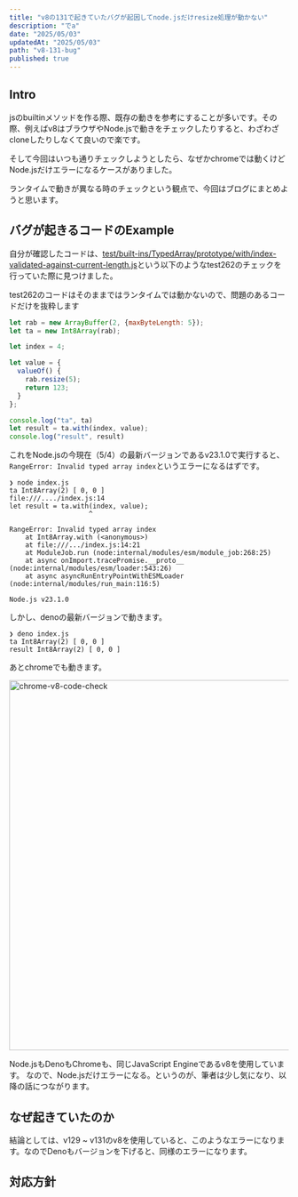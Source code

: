 ```yaml
---
title: "v8の131で起きていたバグが起因してnode.jsだけresize処理が動かない"
description: "でa"
date: "2025/05/03"
updatedAt: "2025/05/03"
path: "v8-131-bug"
published: true
---
```


## Intro

jsのbuiltinメソッドを作る際、既存の動きを参考にすることが多いです。その際、例えばv8はブラウザやNode.jsで動きをチェックしたりすると、わざわざcloneしたりしなくて良いので楽です。

そして今回はいつも通りチェックしようとしたら、なぜかchromeでは動くけどNode.jsだけエラーになるケースがありました。

ランタイムで動きが異なる時のチェックという観点で、今回はブログにまとめようと思います。

## バグが起きるコードのExample

自分が確認したコードは、[test/built-ins/TypedArray/prototype/with/index-validated-against-current-length.js](https://github.com/tc39/test262/blob/main/test/built-ins/TypedArray/prototype/with/index-validated-against-current-length.js)という以下のようなtest262のチェックを行っていた際に見つけました。

test262のコードはそのままではランタイムでは動かないので、問題のあるコードだけを抜粋します

```js
let rab = new ArrayBuffer(2, {maxByteLength: 5});
let ta = new Int8Array(rab);

let index = 4;

let value = {
  valueOf() {
    rab.resize(5);
    return 123;
  }
};

console.log("ta", ta)
let result = ta.with(index, value);
console.log("result", result)
```

これをNode.jsの今現在（5/4）の最新バージョンであるv23.1.0で実行すると、`RangeError: Invalid typed array index`というエラーになるはずです。

```
❯ node index.js
ta Int8Array(2) [ 0, 0 ]
file:///..../index.js:14
let result = ta.with(index, value);
                    ^

RangeError: Invalid typed array index
    at Int8Array.with (<anonymous>)
    at file:///.../index.js:14:21
    at ModuleJob.run (node:internal/modules/esm/module_job:268:25)
    at async onImport.tracePromise.__proto__ (node:internal/modules/esm/loader:543:26)
    at async asyncRunEntryPointWithESMLoader (node:internal/modules/run_main:116:5)

Node.js v23.1.0
```

しかし、denoの最新バージョンで動きます。

```
❯ deno index.js
ta Int8Array(2) [ 0, 0 ]
result Int8Array(2) [ 0, 0 ]
```

あとchromeでも動きます。

<img src="/static/v8-131-bug/chrome-v8-code-check.png" alt="chrome-v8-code-check" width="666" />

Node.jsもDenoもChromeも、同じJavaScript Engineであるv8を使用しています。
なので、Node.jsだけエラーになる。というのが、筆者は少し気になり、以降の話につながります。

## なぜ起きていたのか

結論としては、v129 ~ v131のv8を使用していると、このようなエラーになります。なのでDenoもバージョンを下げると、同様のエラーになります。





## 対応方針
